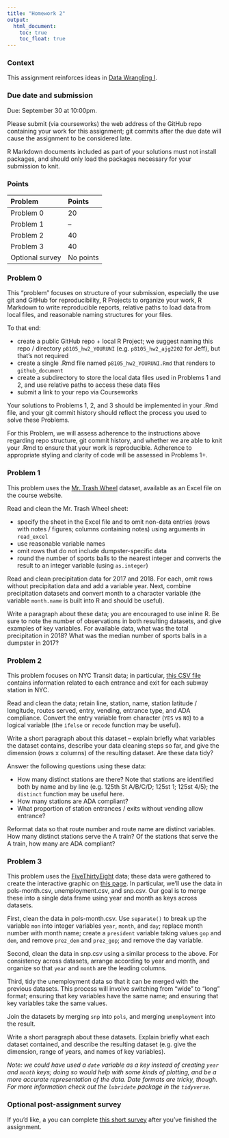 ```yaml
---
title: "Homework 2"
output:
  html_document: 
    toc: true
    toc_float: true
---
```


### Context

This assignment reinforces ideas in [Data Wrangling I](topic_data_wrangling_i.html). 

### Due date and submission

Due: September 30 at 10:00pm. 

Please submit (via courseworks) the web address of the GitHub repo containing your work for this assignment; git commits after the due date will cause the assignment to be considered late.

R Markdown documents included as part of your solutions must not install packages, and should only load the packages necessary for your submission to knit. 

### Points

| Problem         | Points    |
|:--------------- |:--------- |
| Problem 0       | 20        |
| Problem 1       | --        |
| Problem 2       | 40        |
| Problem 3       | 40        |
| Optional survey | No points |


### Problem 0

This "problem" focuses on structure of your submission, especially the use git and GitHub for reproducibility, R Projects to organize your work, R Markdown to write reproducible reports, relative paths to load data from local files, and reasonable naming structures for your files. 

To that end: 

* create a public GitHub repo + local R Project; we suggest naming this repo / directory `p8105_hw2_YOURUNI` (e.g. `p8105_hw2_ajg2202` for Jeff), but that's not required
* create a single .Rmd file named `p8105_hw2_YOURUNI.Rmd` that renders to `github_document`
* create a subdirectory to store the local data files used in Problems 1 and 2, and use relative paths to access these data files
* submit a link to your repo via Courseworks

Your solutions to Problems 1, 2, and 3 should be implemented in your .Rmd file, and your git commit history should reflect the process you used to solve these Problems. 

For this Problem, we will assess adherence to the instructions above regarding repo structure, git commit history, and whether we are able to knit your .Rmd to ensure that your work is reproducible. Adherence to appropriate styling and clarity of code will be assessed in Problems 1+.


### Problem 1

This problem uses the [Mr. Trash Wheel](./dataset_mr_trash_wheel.html) dataset, available as an Excel file on the course website.

Read and clean the Mr. Trash Wheel sheet:

* specify the sheet in the Excel file and to omit non-data entries (rows with notes / figures; columns containing notes) using arguments in `read_excel`
* use reasonable variable names 
* omit rows that do not include dumpster-specific data
* round the number of sports balls to the nearest integer and converts the result to an integer variable (using `as.integer`)

Read and clean precipitation data for 2017 and 2018. For each, omit rows without precipitation data and add a variable year. Next, combine precipitation datasets and convert month to a character variable (the variable `month.name` is built into R and should be useful).

Write a paragraph about these data; you are encouraged to use inline R. Be sure to note the number of observations in both resulting datasets, and give examples of key variables. For available data, what was the total precipitation in 2018? What was the median number of sports balls in a dumpster in 2017?


### Problem 2

This problem focuses on NYC Transit data; in particular, [this CSV file](data/NYC_Transit_Subway_Entrance_And_Exit_Data.csv) contains information related to each entrance and exit for each subway station in NYC. 

Read and clean the data; retain line, station, name, station latitude / longitude, routes served, entry, vending, entrance type, and ADA compliance. Convert the entry variable from character (`YES` vs `NO`) to a logical variable (the `ifelse` or `recode` function may be useful).

Write a short paragraph about this dataset -- explain briefly what variables the dataset contains, describe your data cleaning steps so far, and give the dimension (rows x columns) of the resulting dataset. Are these data tidy?

Answer the following questions using these data:

* How many distinct stations are there? Note that stations are identified both by name and by line (e.g. 125th St A/B/C/D; 125st 1; 125st 4/5); the `distinct` function may be useful here.
* How many stations are ADA compliant?
* What proportion of station entrances / exits without vending allow entrance?

Reformat data so that route number and route name are distinct variables. How many distinct stations serve the A train? Of the stations that serve the A train, how many are ADA compliant? 

### Problem 3

This problem uses the [FiveThirtyEight](dataset_fivethirtyeight.html) data; these data were gathered to create the interactive graphic on [this page](https://fivethirtyeight.com/features/science-isnt-broken/#part1). In particular, we'll use the data in pols-month.csv, unemployment.csv, and snp.csv. Our goal is to merge these into a single data frame using year and month as keys across datasets. 

First, clean the data in pols-month.csv. Use `separate()` to break up the variable `mon` into integer variables `year`, `month`, and `day`; replace month number with month name; create a `president` variable taking values `gop` and `dem`, and remove `prez_dem` and `prez_gop`; and remove the day variable. 

Second, clean the data in snp.csv using a similar process to the above. For consistency across datasets, arrange according to year and month, and organize so that `year` and `month` are the leading columns. 

Third, tidy the unemployment data so that it can be merged with the previous datasets. This process will involve switching from "wide" to "long" format; ensuring that key variables have the same name; and ensuring that key variables take the same values. 

Join the datasets by merging `snp` into `pols`, and merging `unemployment` into the result. 

Write a short paragraph about these datasets. Explain briefly what each dataset contained, and describe the resulting dataset (e.g. give the dimension, range of years, and names of key variables). 

*Note: we could have used a `date` variable as a key instead of creating `year` and `month` keys; doing so would help with some kinds of plotting, and be a more accurate representation of the data. Date formats are tricky, though. For more information check out the `lubridate` package in the `tidyverse`.*



### Optional post-assignment survey

If you'd like, a you can complete [this short survey](https://forms.gle/yo3heFu6H7PVrP8EA) after you've finished the assignment.
